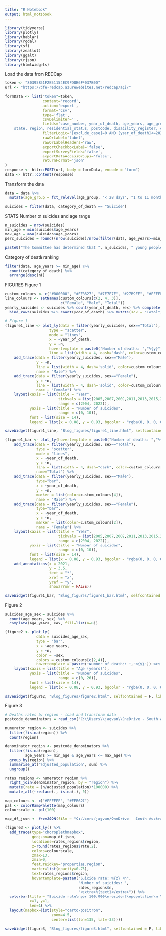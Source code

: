 ```yaml
---
title: "R Notebook"
output: html_notebook
---
```


```r
library(tidyverse)
library(plotly)
library(hablar)
library(rgdal)
library(sf)
library(zeallot)
library(ggalt)
library(rjson)
library(htmlwidgets)
```

Load the data from REDCap
```r
token <- "80395861F2E51154EC9FD8E6FF037B0D"
url <- "https://dfe-redcap.azurewebsites.net/redcap/api/"

formData <- list("token"=token,
                 content='record',
                 action='export',
                 format='csv',
                 type='flat',
                 csvDelimiter='',
                 fields='case_number, year_of_death, age_years, age_group, sex, cultural_background, category_of_death, seifa_disadvantage, 
    state, region, residential_status, postcode, disability_register, cald',
                 filterLogic='[exclude_case]=0 AND [year_of_death]<=2022',
                 rawOrLabel='label',
                 rawOrLabelHeaders='raw',
                 exportCheckboxLabel='false',
                 exportSurveyFields='false',
                 exportDataAccessGroups='false',
                 returnFormat='json'
)
response <- httr::POST(url, body = formData, encode = "form")
data <- httr::content(response)
```

Transform the data
```r
data = data %>% 
  mutate(age_group = fct_relevel(age_group, "< 28 days", "1 to 11 months", "1 to 4 years", "5 to 9 years", "10 to 14 years", "15 to 17 years"))

suicides = filter(data, category_of_death == "Suicide")
```

STATS
Number of suicides and age range
```r
n_suicides = nrow(suicides)
min_age = min(suicides$age_years)
max_age = max(suicides$age_years)
perc_suicides = round((nrow(suicides)/nrow(filter(data, age_years>=min_age)))*100,0)

paste0("The Committee has determined that ", n_suicides, " young people – aged from ", min_age, " to ", max_age, " years – have suicided since 2005, ", perc_suicides, "% of the total number of children in that age range who have died in South Australia since 2005.")
```

Category of death ranking
```r
filter(data, age_years >= min_age) %>% 
  count(category_of_death) %>% 
  arrange(desc(n))
```


FIGURES
Figure 1
```r
custom_colours <- c("#000000", "#FEB627", "#7E7E7E", "#27B9FE", "#FFFFFF")
line_colours <- setNames(custom_colours[c(2, 4, 3)],
                         c("Female", "Male", "Total"))
yearly_suicides <- suicides %>% count(year_of_death, sex) %>% complete(year_of_death, sex, fill=list(n=0)) %>% mutate(type = 1) %>% 
  bind_rows(suicides %>% count(year_of_death) %>% mutate(sex = "Total", type = 2))

# Figure 1
(figure1_line <- plot_ly(data = filter(yearly_suicides, sex=="Total"),
                    type = "scatter",
                    mode = "lines",
                    x = ~year_of_death,
                    y = ~n,
                    hovertemplate = paste0("Number of deaths: ","%{y}"),
                    line = list(width = 4, dash="dash", color=custom_colours[3]), name="Total") %>% 
    add_trace(data = filter(yearly_suicides, sex=="Male"),
              y = ~n,
              line = list(width = 4, dash='solid', color=custom_colours[4]),
              name = "Male") %>% 
    add_trace(data = filter(yearly_suicides, sex=="Female"),
              y = ~n,
              line = list(width = 4, dash='solid', color=custom_colours[2]),
              name = "Female") %>% 
    layout(xaxis = list(title = "Year",
                        tickvals = list(2005,2007,2009,2011,2013,2015,2017,2019,2021),
                        range = c(2004, 2022)),
           yaxis = list(title = "Number of suicides",
                        range = c(0, 10)),
           font = list(size = 14),
           legend = list(x = 0.08, y = 0.93, bgcolor = "rgba(0, 0, 0, 0)")))

saveWidget(figure1_line, "Blog_figures/figure1_line.html", selfcontained = F, libdir = "index_files")
```

```r
(figure1_bar <- plot_ly(hovertemplate = paste0("Number of deaths: ","%{y}")) %>% 
    add_trace(data = filter(yearly_suicides, sex=="Total"),
              type = "scatter",
              mode = "lines",
              x = ~year_of_death,
              y = ~n,
              line = list(width = 4, dash="dash", color=custom_colours[3]), 
              name="Total") %>% 
    add_trace(data = filter(yearly_suicides, sex=="Male"),
              type="bar",
              x = ~year_of_death,
              y = ~n,
              marker = list(color=custom_colours[4]),
              name = "Male") %>% 
    add_trace(data = filter(yearly_suicides, sex=="Female"),
              type="bar",
              x = ~year_of_death,
              y = ~n,
              marker = list(color=custom_colours[2]),
              name = "Female") %>% 
    layout(xaxis = list(title = "Year",
                        tickvals = list(2005,2007,2009,2011,2013,2015,2017,2019,2021),
                        range = c(2004, 2022)),
           yaxis = list(title = "Number of suicides",
                        range = c(0, 10)),
           font = list(size = 14),
           legend = list(x = 0.08, y = 0.93, bgcolor = "rgba(0, 0, 0, 0)")) %>% 
    add_annotations(x = 2021,
                    y = 3.5,
                    text = "*",
                    xref = "x",
                    yref = "y",
                    showarrow = FALSE))

saveWidget(figure1_bar, "Blog_figures/figure1_bar.html", selfcontained = F, libdir = "index_files")
```

Figure 2
```r
suicides_age_sex = suicides %>% 
  count(age_years, sex) %>% 
  complete(age_years, sex, fill=list(n=0))

(figure2 <- plot_ly(
              data = suicides_age_sex,
              type = "bar",
              x = ~age_years,
              y = ~n,
              color = ~sex,
              colors = custom_colours[c(2,4)],
              hovertemplate = paste0("Number of deaths: ","%{y}")) %>% 
    layout(xaxis = list(title = "Age (years)"),
           yaxis = list(title = "Number of suicides",
                        range = c(0, 26)),
           font = list(size = 14),
           legend = list(x = 0.08, y = 0.93, bgcolor = "rgba(0, 0, 0, 0)")))

saveWidget(figure2, "Blog_figures/figure2.html", selfcontained = F, libdir = "index_files")
```

Figure 3
```r
# Deaths rates by region - load and transform data
postcode_denominators = read_csv("C:\\Users\\jagvan\\OneDrive - South Australia Government\\Code\\Population\\postcode_denominators_SRA.csv")

numerator_region <- suicides %>%
  filter(!is.na(region)) %>% 
  count(region)

denominator_region <- postcode_denominators %>%
  filter(!is.na(region),
         age_years >= min_age & age_years <= max_age) %>%
  group_by(region) %>%
  summarise_at("adjusted_population", sum) %>%
  ungroup()

rates_regions <- numerator_region %>%
  right_join(denominator_region, by = "region") %>%
  mutate(rate = (n/adjusted_population)*100000) %>% 
  mutate_all(~replace(., is.na(.), 0))
```

```r
map_colours <- c("#FFFFFF", "#FEB627")
pal <- colorRampPalette(map_colours)
colourscale <- pal(100)

map_df_json <- fromJSON(file = "C:/Users/jagvan/OneDrive - South Australia Government/Code/Population/gov_regions/SAGovtRegions_GDA2020.json")

(figure3 <- plot_ly() %>% 
  add_trace(type="choroplethmapbox",
            geojson=map_df_json,
            locations=rates_regions$region,
            z=round(rates_regions$rate,2),
            colors=colourscale,
            zmax=13,
            zmin=0,
            featureidkey="properties.region",
            marker=list(opacity=0.75),
            text=rates_regions$region,
            hovertemplate=paste0("Suicide rate: %{z} \n",
                                 "Number of suicides: ",
                                 rates_regions$n,
                                 "<extra>%{text}</extra>")) %>% 
  colorbar(title = "Suicide rate\nper 100,000\nresident\npopulation\n \n ",
           x=1, y=1,
           len=1) %>% 
  layout(mapbox=list(style="carto-positron",
                     zoom=4.5,
                     center=list(lon=135, lat=-33))))

saveWidget(figure3, "Blog_figures/figure3.html", selfcontained = F, libdir = "index_files")
```



